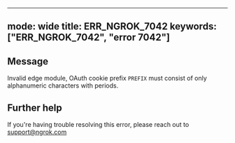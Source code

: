 
---
mode: wide
title: ERR_NGROK_7042
keywords: ["ERR_NGROK_7042", "error 7042"]
---

## Message
Invalid edge module, OAuth cookie prefix `PREFIX` must consist of only alphanumeric characters with periods.




## Further help
If you're having trouble resolving this error, please reach out to [support@ngrok.com](mailto:support@ngrok.com?subject=Help%20with%20ERR_NGROK_7042)

